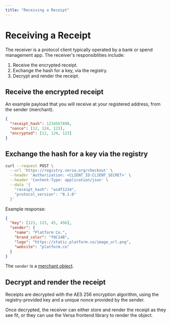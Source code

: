 ```yaml
---
title: "Receiving a Receipt"
---
```


# Receiving a Receipt

The receiver is a protocol client typically operated by a bank or spend management app. The receiver's responsiblities include:

1. Receive the encrypted receipt.
2. Exchange the hash for a key, via the registry.
3. Decrypt and render the receipt.

## Receive the encrypted receipt

An example payload that you will receive at your registered address, from the sender (merchant).

```json
{
  "receipt_hash": 1234567890,
  "nonce": [12, 124, 123],
  "encrypted": [12, 124, 123]
}
```

## Exchange the hash for a key via the registry

```bash
curl --request POST \
  --url 'https://registry.versa.org/checkout' \
  --header 'Authorization: <CLIENT_ID:CLIENT_SECRET>' \
  --header 'Content-Type: application/json' \
  --data '{
    "receipt_hash": "asdf1234",
    "protocol_version": "0.1.0"
  }'
```

Example response:

```json
{
  "key": [123, 123, 45, 456],
  "sender": {
    "name": "Platform Co.",
    "brand_color": "f0C14B",
    "logo": "https://static.platform.co/image_url.png",
    "website": "platform.co"
  }
}
```

The `sender` is a [merchant object](https://docs.versa.org/receipt#merchant).

## Decrypt and render the receipt

Receipts are decrypted with the AES 256 encryption algorithm, using the registry-provided key and a unique nonce provided by the sender.

Once decrypted, the receiver can either store and render the receipt as they see fit, or they can use the Versa frontend library to render the object.
